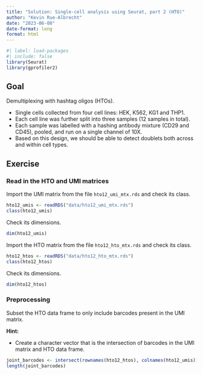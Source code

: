 ```yaml
---
title: "Solution: Single-cell analysis using Seurat, part 2 (HTO)"
author: "Kevin Rue-Albrecht"
date: "2023-06-08"
date-format: long
format: html
---
```


```r
#| label: load-packages
#| include: false
library(Seurat)
library(gprofiler2)
```

## Goal

Demultiplexing with hashtag oligos (HTOs).

- Single cells collected from four cell lines: HEK, K562, KG1 and THP1.
- Each cell line was further split into three samples (12 samples in total).
- Each sample was labelled with a hashing antibody mixture (CD29 and CD45), pooled, and run on a single channel of 10X.
- Based on this design, we should be able to detect doublets both across and within cell types.

## Exercise

### Read in the HTO and UMI matrices

Import the UMI matrix from the file `hto12_umi_mtx.rds` and check its class.

```r
hto12_umis <- readRDS("data/hto12_umi_mtx.rds")
class(hto12_umis)
```

Check its dimensions.

```r
dim(hto12_umis)
```


Import the HTO matrix from the file `hto12_hto_mtx.rds` and check its class.

```r
hto12_htos <- readRDS("data/hto12_hto_mtx.rds")
class(hto12_htos)
```

Check its dimensions.

```r
dim(hto12_htos)
```

### Preprocessing

Subset the HTO data frame to only include barcodes present in the UMI matrix.

**Hint:**

- Create a character vector that is the intersection of barcodes in the UMI matrix and HTO data frame.

```r
joint_barcodes <- intersect(rownames(hto12_htos), colnames(hto12_umis))
length(joint_barcodes)
```